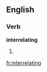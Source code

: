 
==English==

===Verb===
'''interrelating'''

# {{present participle of|[[interrelate]]}}

[[fr:interrelating]]